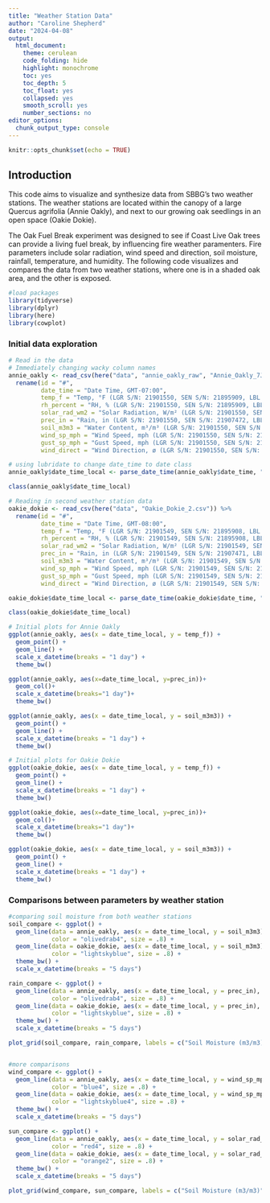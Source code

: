 ```yaml
---
title: "Weather Station Data"
author: "Caroline Shepherd"
date: "2024-04-08"
output:
  html_document:
    theme: cerulean
    code_folding: hide
    highlight: monochrome
    toc: yes
    toc_depth: 5
    toc_float: yes
    collapsed: yes
    smooth_scroll: yes
    number_sections: no
editor_options:
  chunk_output_type: console
---
```


```r
knitr::opts_chunk$set(echo = TRUE)
```


## Introduction
This code aims to visualize and synthesize data from SBBG's two weather stations. The weather stations are located within the canopy of a large Quercus agrifolia (Annie Oakly), and next to our growing oak seedlings in an open space (Oakie Dokie). 

The Oak Fuel Break experiment was designed to see if Coast Live Oak trees can provide a living fuel break, by influencing fire weather paramenters. Fire parameters include solar radiation, wind speed and direction, soil moisture, rainfall, temperature, and humidity. The following code visualizes and compares the data from two weather stations, where one is in a shaded oak area, and the other is exposed. 

```r

#load packages
library(tidyverse)
library(dplyr)
library(here)
library(cowplot)

```

### Initial data exploration
```r

# Read in the data
# Immediately changing wacky column names
annie_oakly <- read_csv(here("data", "annie_oakly_raw", "Annie_Oakly_7Jun2024.csv")) %>% 
  rename(id = "#",
         date_time = "Date Time, GMT-07:00",
         temp_f = "Temp, °F (LGR S/N: 21901550, SEN S/N: 21895909, LBL: Temperature)",
         rh_percent = "RH, % (LGR S/N: 21901550, SEN S/N: 21895909, LBL: RH)",
         solar_rad_wm2 = "Solar Radiation, W/m² (LGR S/N: 21901550, SEN S/N: 21903642, LBL: Solar Radiation)",
         prec_in = "Rain, in (LGR S/N: 21901550, SEN S/N: 21907472, LBL: Rain)",
         soil_m3m3 = "Water Content, m³/m³ (LGR S/N: 21901550, SEN S/N: 21907600, LBL: Water Content)",
         wind_sp_mph = "Wind Speed, mph (LGR S/N: 21901550, SEN S/N: 21907851, LBL: Wind Speed)",
         gust_sp_mph = "Gust Speed, mph (LGR S/N: 21901550, SEN S/N: 21907851, LBL: Gust Speed)",
         wind_direct = "Wind Direction, ø (LGR S/N: 21901550, SEN S/N: 21907851, LBL: Wind Direction)") 

# using lubridate to change date_time to date class
annie_oakly$date_time_local <- parse_date_time(annie_oakly$date_time, "mdy HM")

class(annie_oakly$date_time_local)

# Reading in second weather station data
oakie_dokie <- read_csv(here("data", "Oakie_Dokie_2.csv")) %>%
  rename(id = "#",
         date_time = "Date Time, GMT-08:00",
         temp_f = "Temp, °F (LGR S/N: 21901549, SEN S/N: 21895908, LBL: Temp)",
         rh_percent = "RH, % (LGR S/N: 21901549, SEN S/N: 21895908, LBL: RH)",
         solar_rad_wm2 = "Solar Radiation, W/m² (LGR S/N: 21901549, SEN S/N: 21903641, LBL: Solar Radiation)",
         prec_in = "Rain, in (LGR S/N: 21901549, SEN S/N: 21907471, LBL: Rain)",
         soil_m3m3 = "Water Content, m³/m³ (LGR S/N: 21901549, SEN S/N: 21900338, LBL: Water Content)",
         wind_sp_mph = "Wind Speed, mph (LGR S/N: 21901549, SEN S/N: 21907852, LBL: Wind Speed)",
         gust_sp_mph = "Gust Speed, mph (LGR S/N: 21901549, SEN S/N: 21907852, LBL: Gust Speed)",
         wind_direct = "Wind Direction, ø (LGR S/N: 21901549, SEN S/N: 21907852, LBL: Wind Direction)")

oakie_dokie$date_time_local <- parse_date_time(oakie_dokie$date_time, "mdy HM")

class(oakie_dokie$date_time_local)

# Initial plots for Annie Oakly
ggplot(annie_oakly, aes(x = date_time_local, y = temp_f)) +
  geom_point() +
  geom_line() +
  scale_x_datetime(breaks = "1 day") +
  theme_bw()

ggplot(annie_oakly, aes(x=date_time_local, y=prec_in))+
  geom_col()+
  scale_x_datetime(breaks="1 day")+
  theme_bw()

ggplot(annie_oakly, aes(x = date_time_local, y = soil_m3m3)) +
  geom_point() +
  geom_line() +
  scale_x_datetime(breaks = "1 day") +
  theme_bw()

# Initial plots for Oakie Dokie
ggplot(oakie_dokie, aes(x = date_time_local, y = temp_f)) +
  geom_point() +
  geom_line() +
  scale_x_datetime(breaks = "1 day") +
  theme_bw()

ggplot(oakie_dokie, aes(x=date_time_local, y=prec_in))+
  geom_col()+
  scale_x_datetime(breaks="1 day")+
  theme_bw()

ggplot(oakie_dokie, aes(x = date_time_local, y = soil_m3m3)) +
  geom_point() +
  geom_line() +
  scale_x_datetime(breaks = "1 day") +
  theme_bw()

```


### Comparisons between parameters by weather station
```r
#comparing soil moisture from both weather stations
soil_compare <- ggplot() +
  geom_line(data = annie_oakly, aes(x = date_time_local, y = soil_m3m3),
            color = "olivedrab4", size = .8) +
  geom_line(data = oakie_dokie, aes(x = date_time_local, y = soil_m3m3),
            color = "lightskyblue", size = .8) +
  theme_bw() +
  scale_x_datetime(breaks = "5 days") 

rain_compare <- ggplot() +
  geom_line(data = annie_oakly, aes(x = date_time_local, y = prec_in),
            color = "olivedrab4", size = .8) +
  geom_line(data = oakie_dokie, aes(x = date_time_local, y = prec_in),
            color = "lightskyblue", size = .8) +
  theme_bw() +
  scale_x_datetime(breaks = "5 days") 

plot_grid(soil_compare, rain_compare, labels = c("Soil Moisture (m3/m3)", "Precipitation (in)"), label_size = 10)


#more comparisons
wind_compare <- ggplot() +
  geom_line(data = annie_oakly, aes(x = date_time_local, y = wind_sp_mph),
            color = "blue4", size = .8) +
  geom_line(data = oakie_dokie, aes(x = date_time_local, y = wind_sp_mph),
            color = "lightskyblue4", size = .8) +
  theme_bw() +
  scale_x_datetime(breaks = "5 days") 

sun_compare <- ggplot() +
  geom_line(data = annie_oakly, aes(x = date_time_local, y = solar_rad_wm2),
            color = "red4", size = .8) +
  geom_line(data = oakie_dokie, aes(x = date_time_local, y = solar_rad_wm2),
            color = "orange2", size = .8) +
  theme_bw() +
  scale_x_datetime(breaks = "5 days") 

plot_grid(wind_compare, sun_compare, labels = c("Soil Moisture (m3/m3)", "Precipitation (in)"), label_size = 10)
  
```




